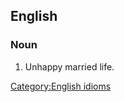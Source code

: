 ==English==

===Noun===
{{head|en|noun|head=[[cat]] and [[dog]] [[life]]}}

# Unhappy married life.
 
[[Category:English idioms]]